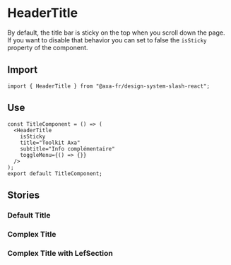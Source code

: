 
<Meta of={HeaderTitleStories} />

# HeaderTitle

By default, the title bar is sticky on the top when you scroll down the page. If you want to disable that behavior you can set to false the `isSticky` property of the component.

## Import

```tsx
import { HeaderTitle } from "@axa-fr/design-system-slash-react";
```

## Use

```tsx
const TitleComponent = () => (
  <HeaderTitle
    isSticky
    title="Toolkit Axa"
    subtitle="Info complémentaire"
    toggleMenu={() => {}}
  />
);
export default TitleComponent;
```

## Stories

### Default Title

<Canvas of={HeaderTitleStories.DefaultTitle} />
<Controls of={HeaderTitleStories.DefaultTitle} />

### Complex Title

<Canvas of={HeaderTitleStories.ComplexTitle} />
<Controls of={HeaderTitleStories.ComplexTitle} />

### Complex Title with LefSection

<Canvas of={HeaderTitleStories.ComplexTitleWithLeftSection} />
<Controls of={HeaderTitleStories.ComplexTitleWithLeftSection} />

